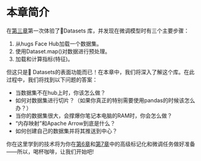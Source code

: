 # 本章简介

<CourseFloatingBanner
    chapter={5}
    classNames="absolute z-10 right-0 top-0"
/>

在[第三章](/course/chapter3)第一次体验了🤗Datasets 库，并发现在微调模型时有三个主要步骤：

1. 从hugs Face Hub加载一个数据集。
2. 使用Dataset.map()对数据进行预处理。
3. 加载和计算指标(特征)。

但这只是🤗 Datasets的表面功能而已！在本章中，我们将深入了解这个库。在此过程中，我们将找到以下问题的答案：

* 当数据集不在hub上时，你该怎么做？
* 如何对数据集进行切片？（如果你真正的特别需要使用pandas的时候该怎么办？）
* 当你的数据集很大，会撑爆你笔记本电脑的RAM时，你会怎么做？
* “内存映射”和Apache Arrow到底是什么？
* 如何创建自己的数据集并将其推送到中心？

你在这里学到的技术将为你在[第6章](/course/chapter6)和[第7章](/course/chapter7)中的高级标记化和微调任务做好准备——所以，喝杯咖啡，让我们开始吧!